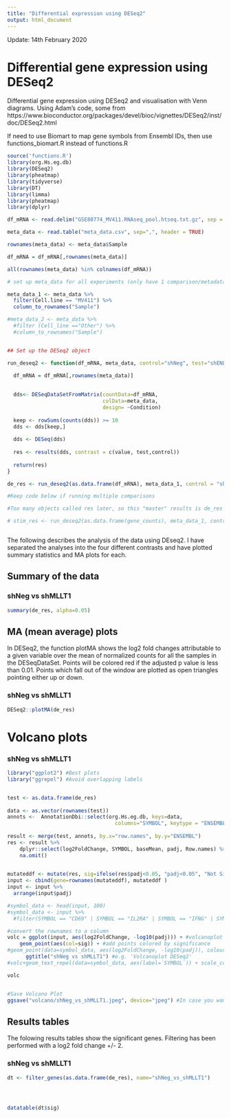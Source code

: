 ```yaml
---
title: "Differential expression using DESeq2"
output: html_document
---
```



Update: 14th February 2020


# Differential gene expression using DESeq2
Differential gene expression using DESeq2 and visualisation with Venn diagrams. Using Adam's code, some from https://www.bioconductor.org/packages/devel/bioc/vignettes/DESeq2/inst/doc/DESeq2.html

If need to use Biomart to map gene symbols from Ensembl IDs, then use functions_biomart.R instead of functions.R

```r
source('functions.R')
library(org.Hs.eg.db)
library(DESeq2)
library(pheatmap)
library(tidyverse)
library(DT)
library(limma)
library(pheatmap)
library(dplyr)
```


```r

df_mRNA <- read.delim("GSE80774_MV411.RNAseq_pool.htseq.txt.gz", sep = "\t", header = TRUE, row.names = 1)

meta_data <- read.table("meta_data.csv", sep=",", header = TRUE)

rownames(meta_data) <- meta_data$Sample

df_mRNA = df_mRNA[,rownames(meta_data)]

all(rownames(meta_data) %in% colnames(df_mRNA))


```


```r
# set up meta_data for all experiments (only have 1 comparison/metadata sheet)

meta_data_1 <- meta_data %>% 
  filter(Cell.line == "MV411") %>% 
  column_to_rownames("Sample")

#meta_data_2 <- meta_data %>%
  #filter (Cell_line =="Other") %>%
  #column_to_rownames("Sample")



```




```r
## Set up the DESeq2 object

run_deseq2 <- function(df_mRNA, meta_data, control="shNeg", test="shENL", value){

  df_mRNA = df_mRNA[,rownames(meta_data)]
  
  
  dds<- DESeqDataSetFromMatrix(countData=df_mRNA,
                               colData=meta_data,
                               design= ~Condition)
  
  keep <- rowSums(counts(dds)) >= 10
  dds <- dds[keep,]
  
  dds <- DESeq(dds)
  
  res <- results(dds, contrast = c(value, test,control))
  
  return(res)
}

de_res <- run_deseq2(as.data.frame(df_mRNA), meta_data_1, control = "shNeg", test="shENL", value="Condition")

#Keep code below if running multiple comparisons

#Too many objects called res later, so this "master" results is de_res (differential expression results. Obviously)

# stim_res <- run_deseq2(as.data.frame(gene_counts), meta_data_1, control = "soluble", test="stim", value="Condition")



```

The following describes the analysis of the data using DEseq2. I have separated the analyses into the four different contrasts and have plotted summary statistics and MA plots for each.  


## Summary of the data {.tabset .tabset-fade}

### shNeg vs shMLLT1

```r
summary(de_res, alpha=0.05)
```


## MA (mean average) plots {.tabset .tabset-fade}

In DESeq2, the function plotMA shows the log2 fold changes attributable to a given variable over the mean of normalized counts for all the samples in the DESeqDataSet. Points will be colored red if the adjusted p value is less than 0.01. Points which fall out of the window are plotted as open triangles pointing either up or down.

### shNeg vs shMLLT1

```r
DESeq2::plotMA(de_res)
```


# Volcano plots {.tabset .tabset-fade}

### shNeg vs shMLLT1

```r

library("ggplot2") #Best plots
library("ggrepel") #Avoid overlapping labels


test <- as.data.frame(de_res)
  
data <- as.vector(rownames(test))
annots <-  AnnotationDbi::select(org.Hs.eg.db, keys=data,
                                   columns="SYMBOL", keytype = "ENSEMBL")
  
result <- merge(test, annots, by.x="row.names", by.y="ENSEMBL")
res <- result %>% 
    dplyr::select(log2FoldChange, SYMBOL, baseMean, padj, Row.names) %>% 
    na.omit()
  

mutateddf <- mutate(res, sig=ifelse(res$padj<0.05, "padj<0.05", "Not Sig")) #Will have different colors depending on significance
input <- cbind(gene=rownames(mutateddf), mutateddf )
input <- input %>% 
  arrange(input$padj)

#symbol_data <- head(input, 100)
#symbol_data <- input %>% 
  #filter(SYMBOL == "CD69" | SYMBOL == "IL2RA" | SYMBOL == "IFNG" | SYMBOL == "IL2")

#convert the rownames to a column
volc = ggplot(input, aes(log2FoldChange, -log10(padj))) + #volcanoplot with log2Foldchange versus pvalue
    geom_point(aes(col=sig)) + #add points colored by significance
#geom_point(data=symbol_data, aes(log2FoldChange, -log10(padj)), colour="red") +
      ggtitle("shNeg vs shMLLT1") #e.g. 'Volcanoplot DESeq2'
#volc+geom_text_repel(data=symbol_data, aes(label=`SYMBOL`)) + scale_colour_Publication() + theme_bw()#adding text for the genes

volc


#Save Volcano Plot
ggsave("volcano/shNeg_vs_shMLLT1.jpeg", device="jpeg") #In case you want to easily save to disk


```



## Results tables

The folowing results tables show the significant genes. Filtering has been performed with a log2 fold change +/- 2.

### shNeg vs shMLLT1

```r


dt <- filter_genes(as.data.frame(de_res), name="shNeg_vs_shMLLT1")




datatable(dt$sig)


```



